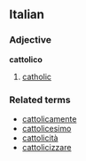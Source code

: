 ==Italian==
===Adjective===
'''cattolico'''

# [[catholic]]

===Related terms===
*[[cattolicamente]]
*[[cattolicesimo]]
*[[cattolicità]]
*[[cattolicizzare]]